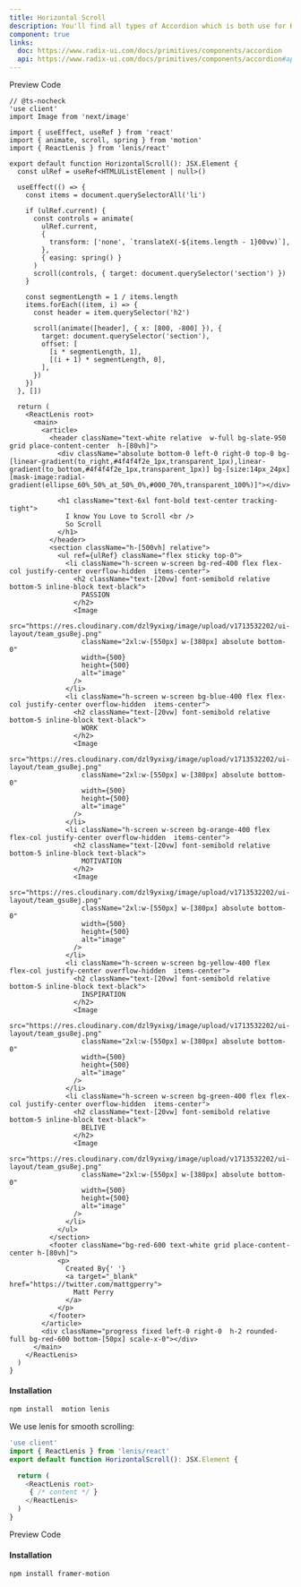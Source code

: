 ```yaml
---
title: Horizontal Scroll
description: You'll find all types of Accordion which is both use for HTML, REACTJS and NEXTJS
component: true
links:
  doc: https://www.radix-ui.com/docs/primitives/components/accordion
  api: https://www.radix-ui.com/docs/primitives/components/accordion#api-reference
---
```


<Tabs defaultValue="preview" className="w-full relative">
  <TabsList>
    <TabsTrigger value="preview">Preview</TabsTrigger>
    <TabsTrigger value="codesnippet">Code</TabsTrigger>
  </TabsList>
  <TabsContent value="preview">
    <IframeLinkPreviewComponent weblink="horizontal-scrolling-section" category="scrolling" />
  </TabsContent>
  <TabsContent value="codesnippet">
    <CodeWrapper>

```tsx {23,28,32-38}
// @ts-nocheck
'use client'
import Image from 'next/image'

import { useEffect, useRef } from 'react'
import { animate, scroll, spring } from 'motion'
import { ReactLenis } from 'lenis/react'

export default function HorizontalScroll(): JSX.Element {
  const ulRef = useRef<HTMLUListElement | null>()

  useEffect(() => {
    const items = document.querySelectorAll('li')

    if (ulRef.current) {
      const controls = animate(
        ulRef.current,
        {
          transform: ['none', `translateX(-${items.length - 1}00vw)`],
        },
        { easing: spring() }
      )
      scroll(controls, { target: document.querySelector('section') })
    }

    const segmentLength = 1 / items.length
    items.forEach((item, i) => {
      const header = item.querySelector('h2')

      scroll(animate([header], { x: [800, -800] }), {
        target: document.querySelector('section'),
        offset: [
          [i * segmentLength, 1],
          [(i + 1) * segmentLength, 0],
        ],
      })
    })
  }, [])

  return (
    <ReactLenis root>
      <main>
        <article>
          <header className="text-white relative  w-full bg-slate-950  grid place-content-center  h-[80vh]">
            <div className="absolute bottom-0 left-0 right-0 top-0 bg-[linear-gradient(to_right,#4f4f4f2e_1px,transparent_1px),linear-gradient(to_bottom,#4f4f4f2e_1px,transparent_1px)] bg-[size:14px_24px] [mask-image:radial-gradient(ellipse_60%_50%_at_50%_0%,#000_70%,transparent_100%)]"></div>

            <h1 className="text-6xl font-bold text-center tracking-tight">
              I know You Love to Scroll <br />
              So Scroll
            </h1>
          </header>
          <section className="h-[500vh] relative">
            <ul ref={ulRef} className="flex sticky top-0">
              <li className="h-screen w-screen bg-red-400 flex flex-col justify-center overflow-hidden  items-center">
                <h2 className="text-[20vw] font-semibold relative bottom-5 inline-block text-black">
                  PASSION
                </h2>
                <Image
                  src="https://res.cloudinary.com/dzl9yxixg/image/upload/v1713532202/ui-layout/team_gsu8ej.png"
                  className="2xl:w-[550px] w-[380px] absolute bottom-0"
                  width={500}
                  height={500}
                  alt="image"
                />
              </li>
              <li className="h-screen w-screen bg-blue-400 flex flex-col justify-center overflow-hidden  items-center">
                <h2 className="text-[20vw] font-semibold relative bottom-5 inline-block text-black">
                  WORK
                </h2>
                <Image
                  src="https://res.cloudinary.com/dzl9yxixg/image/upload/v1713532202/ui-layout/team_gsu8ej.png"
                  className="2xl:w-[550px] w-[380px] absolute bottom-0"
                  width={500}
                  height={500}
                  alt="image"
                />
              </li>
              <li className="h-screen w-screen bg-orange-400 flex flex-col justify-center overflow-hidden  items-center">
                <h2 className="text-[20vw] font-semibold relative bottom-5 inline-block text-black">
                  MOTIVATION
                </h2>
                <Image
                  src="https://res.cloudinary.com/dzl9yxixg/image/upload/v1713532202/ui-layout/team_gsu8ej.png"
                  className="2xl:w-[550px] w-[380px] absolute bottom-0"
                  width={500}
                  height={500}
                  alt="image"
                />
              </li>
              <li className="h-screen w-screen bg-yellow-400 flex flex-col justify-center overflow-hidden  items-center">
                <h2 className="text-[20vw] font-semibold relative bottom-5 inline-block text-black">
                  INSPIRATION
                </h2>
                <Image
                  src="https://res.cloudinary.com/dzl9yxixg/image/upload/v1713532202/ui-layout/team_gsu8ej.png"
                  className="2xl:w-[550px] w-[380px] absolute bottom-0"
                  width={500}
                  height={500}
                  alt="image"
                />
              </li>
              <li className="h-screen w-screen bg-green-400 flex flex-col justify-center overflow-hidden  items-center">
                <h2 className="text-[20vw] font-semibold relative bottom-5 inline-block text-black">
                  BELIVE
                </h2>
                <Image
                  src="https://res.cloudinary.com/dzl9yxixg/image/upload/v1713532202/ui-layout/team_gsu8ej.png"
                  className="2xl:w-[550px] w-[380px] absolute bottom-0"
                  width={500}
                  height={500}
                  alt="image"
                />
              </li>
            </ul>
          </section>
          <footer className="bg-red-600 text-white grid place-content-center h-[80vh]">
            <p>
              Created By{' '}
              <a target="_blank" href="https://twitter.com/mattgperry">
                Matt Perry
              </a>
            </p>
          </footer>
        </article>
        <div className="progress fixed left-0 right-0  h-2 rounded-full bg-red-600 bottom-[50px] scale-x-0"></div>
      </main>
    </ReactLenis>
  )
}
```

#### Installation

```bash
npm install  motion lenis
```

We use lenis for smooth scrolling:

```ts
'use client'
import { ReactLenis } from 'lenis/react'
export default function HorizontalScroll(): JSX.Element {

  return (
    <ReactLenis root>
     { /* content */ }
    </ReactLenis>
  )
}
```

  </CodeWrapper>
  </TabsContent>
</Tabs>

<Tabs defaultValue="preview" className="w-full relative">
  <TabsList>
    <TabsTrigger value="preview">Preview</TabsTrigger>
    <TabsTrigger value="codesnippet">Code</TabsTrigger>
  </TabsList>
  <TabsContent value="preview">
    <IframeLinkPreviewComponent weblink="horizontal-card-scrolling" category="scrolling" />
  </TabsContent>
  <TabsContent value="codesnippet">
    <CodeWrapper>
      <CodePreview name="horizontalScroll" category="carousel" />

#### Installation

```bash
npm install framer-motion
```

  </CodeWrapper>
  </TabsContent>
</Tabs>
